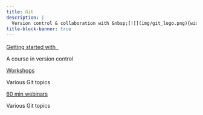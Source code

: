 ```yaml
---
title: Git
description: |
  Version control & collaboration with &nbsp;[![](img/git_logo.png){width="1.3em" fig-alt="noshadow"}](https://git-scm.com/)
title-block-banner: true
---
```


:::{layout="[[5, 5], [5, -5]]"}

:::{.card2 .mb-3}

:::{.card-body2}

[Getting started with &nbsp;![](img/git_logo.png){width="1.2em" fig-alt="noshadow"}](top_intro.qmd){.card-title2 .stretched-link}

[A course in version control]{.text-muted}

:::

:::

:::{.card3 .mb-3}

:::{.card-body2}

[Workshops](practice_repo/search.qmd){.card-title2 .stretched-link}

[Various Git topics]{.text-muted}

:::

:::

:::{.card3 .mb-3}

:::{.card-body2}

[60 min webinars](wb_dvc.qmd){.card-title2 .stretched-link}

[Various Git topics]{.text-muted}

:::

:::

::::
